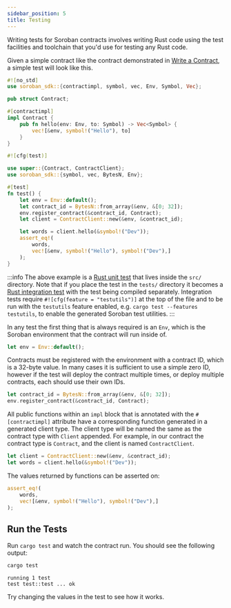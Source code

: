 ```yaml
---
sidebar_position: 5
title: Testing
---
```



Writing tests for Soroban contracts involves writing Rust code using the test facilities and toolchain that you'd use for testing any Rust code.

Given a simple contract like the contract demonstrated in [Write a Contract](write-a-contract.mdx), a simple test will look like this.

<Tabs>
<TabItem value="lib.rs" label="src/lib.rs">

```rust
#![no_std]
use soroban_sdk::{contractimpl, symbol, vec, Env, Symbol, Vec};

pub struct Contract;

#[contractimpl]
impl Contract {
    pub fn hello(env: Env, to: Symbol) -> Vec<Symbol> {
        vec![&env, symbol!("Hello"), to]
    }
}
```

</TabItem>
<TabItem value="test.rs" label="src/test.rs" default>

```rust
#![cfg(test)]

use super::{Contract, ContractClient};
use soroban_sdk::{symbol, vec, BytesN, Env};

#[test]
fn test() {
    let env = Env::default();
    let contract_id = BytesN::from_array(&env, &[0; 32]);
    env.register_contract(&contract_id, Contract);
    let client = ContractClient::new(&env, &contract_id);

    let words = client.hello(&symbol!("Dev"));
    assert_eq!(
        words,
        vec![&env, symbol!("Hello"), symbol!("Dev"),]
    );
}
```

</TabItem>
</Tabs>

:::info The above example is a [Rust unit test] that lives inside the `src/` directory. Note that if you place the test in the `tests/` directory it becomes a [Rust integration test] with the test being compiled separately. Integration tests require `#![cfg(feature = "testutils")]` at the top of the file and to be run with the `testutils` feature enabled, e.g. `cargo test --features testutils`, to enable the generated Soroban test utilities. :::

In any test the first thing that is always required is an `Env`, which is the Soroban environment that the contract will run inside of.

```rust
let env = Env::default();
```

Contracts must be registered with the environment with a contract ID, which is a 32-byte value. In many cases it is sufficient to use a simple zero ID, however if the test will deploy the contract multiple times, or deploy multiple contracts, each should use their own IDs.

```rust
let contract_id = BytesN::from_array(&env, &[0; 32]);
env.register_contract(&contract_id, Contract);
```

All public functions within an `impl` block that is annotated with the `#[contractimpl]` attribute have a corresponding function generated in a generated client type. The client type will be named the same as the contract type with `Client` appended. For example, in our contract the contract type is `Contract`, and the client is named `ContractClient`.

```rust
let client = ContractClient::new(&env, &contract_id);
let words = client.hello(&symbol!("Dev"));
```

The values returned by functions can be asserted on:

```rust
assert_eq!(
    words,
    vec![&env, symbol!("Hello"), symbol!("Dev"),]
);
```

## Run the Tests

Run `cargo test` and watch the contract run. You should see the following output:

```sh
cargo test
```

```
running 1 test
test test::test ... ok
```

Try changing the values in the test to see how it works.

[rust unit test]: https://doc.rust-lang.org/rust-by-example/testing/unit_testing.html
[rust integration test]: https://doc.rust-lang.org/rust-by-example/testing/integration_testing.html
